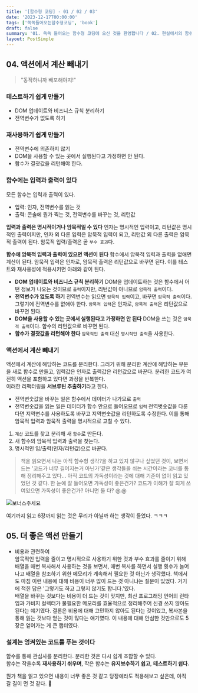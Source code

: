 ```yaml
---
title: '[함수형 코딩] - 01 / 02 / 03'
date: '2023-12-17T00:00:00'
tags: ['쏙쏙들어오는함수형코딩', 'book']
draft: false
summary: '01. 쏙쏙 들어오는 함수형 코딩에 오신 것을 환영합니다 / 02. 현실에서의 함수형 사고 / 03. 액션과 계산 데이터의 차이를 알기'
layout: PostSimple
---
```


## 04. 액션에서 계산 빼내기

> "동작하니까 배포해야지!"

### 테스트하기 쉽게 만들기

- DOM 업데이트와 비즈니스 규칙 분리하기
- 전역변수가 없도록 하기

### 재사용하기 쉽게 만들기

- 전역변수에 의존하지 않기
- DOM을 사용할 수 있는 곳에서 실행된다고 가정하면 안 된다.
- 함수가 결괏값을 리턴해야 한다.

### 함수에는 입력과 출력이 있다

모든 함수는 입력과 출력이 있다.

- 입력: 인자, 전역변수를 읽는 것
- 출력: 콘솔에 뭔가 찍는 것, 전역변수를 바꾸는 것, 리턴값

**입력과 출력은 명시적이거나 암묵적일 수 있다**
인자는 명시적인 입력이고, 리턴값은 명시적인 출력이지만, 인자 외 다른 입력은 암묵적 입력이 되고, 리턴값 외 다른 출력은 암묵적 출력이 된다. 암묵적 입력/출력은 곧 `부수 효과`다.

**함수에 암묵적 입력과 출력이 있으면 액션이 된다**
함수에서 암묵적 입력과 출력을 없애면 계산이 된다. 암묵적 입력은 인자로, 암묵적 출력은 리턴값으로 바꾸면 된다.
이를 테스트와 재사용성에 적용시키면 아래와 같이 된다.

- **DOM 업데이트와 비즈니스 규칙 분리하기**
  DOM을 업데이트하는 것은 함수에서 어떤 정보가 나오는 것이므로 `출력`이지만, 리턴값이 아니므로 `암묵적 출력`이다.
- **전역변수가 없도록 하기**
  전역변수는 읽으면 `암묵적 입력`이고, 바꾸면 `암묵적 출력`이다. 그렇기에 전역변수를 없애야 한다. `암묵적 입력`은 인자로, `암묵적 출력`은 리턴값으로 바꾸면 된다.
- **DOM을 사용할 수 있는 곳에서 실행된다고 가정하면 안 된다**
  DOM을 쓰는 것은 `암묵적 출력`이다. 함수의 리턴값으로 바꾸면 된다.
- **함수가 결괏값을 리턴해야 한다**
  `암묵적인 출력` 대신 `명시적인 출력`을 사용한다.

### 액션에서 계산 빼내기

액션에서 계산에 해당하는 코드를 분리한다. 그러기 위해 분리한 계산에 해당하는 부분을 새로 함수로 만들고, 입력값은 인자로 출력값은 리턴값으로 바꾼다. 분리한 코드가 여전히 액션을 포함하고 있다면 과정을 반복한다.  
이러한 리팩터링을 **서브루틴 추출하기**라고 한다.

- 전역변숫값을 바꾸는 일은 함수에서 데이터가 나가므로 `출력`
- 전역변숫값을 읽는 일은 데이터가 함수 안으로 들어오므로 `입력`
  전역볏숫값을 다룬다면 지역변수를 사용하도록 바꾸고 지역변숫값을 리턴하도록 수정한다. 이를 통해 암묵적 입력과 암묵적 출력을 명시적으로 고칠 수 있다.

1. `계산` 코드를 찾고 분리해 새 `함수`로 만든다.
2. 새 함수의 암묵적 입력과 출력을 찾는다.
3. 명시적인 입/출력(인자/리턴값)으로 바꾼다.

> 책을 읽으면서 나는 아직 함수형 생각?을 하고 있지 않구나 싶었던 것이, 보면서 드는 '코드가 너무 길어지는거 아닌가'같은 생각들을 쉬는 시간이라는 코너를 통해 정리해주고 있다... 아직 코드의 가독성이라는 것에 대해 기준이 없이 읽고 있었던 것 같다. 한 눈에 잘 들어오면 가독성이 좋은건가? 코드가 이해가 잘 되게 쓰여있으면 가독성이 좋은건가? 아니면 둘 다? @.@

![보너스주세요](https://github.com/user-attachments/assets/eb6d7e27-0ef8-490b-8f35-0cc6f5c8d3dd)

여기까지 읽고 6장까지 읽는 것은 무리가 아닐까 하는 생각이 들었다. ㅋㅋㅋ

## 05. 더 좋은 액션 만들기

- 비용과 관련하여  
  암묵적인 입력을 줄이고 명시적으로 사용하기 위한 것과 부수 효과를 줄이기 위해 배열을 매번 복사해서 사용하는 것을 보면서, 매번 복사를 하면서 실행 횟수가 늘어나고 배열을 참조하기 위한 메모리가 계속해서 필요한 것 아닌가 생각했다. 책에서도 마침 이런 내용에 대해 비용이 너무 많이 드는 것 아니냐는 질문이 있었다. 거기에 적힌 답은 '그렇기도 하고 그렇지 않기도 합니다.'였다.  
  배열을 바꾸는 것보다는 비용이 더 드는 것이 맞지만, 최신 프로그래밍 언어의 런타임과 가비지 컬렉터가 불필요한 메모리를 효율적으로 정리해주어 신경 쓰지 않아도 된다는 얘기였다. 결론은 비용에 대해 고민하지 않아도 된다는 것이었고, 복사본을 통해 잃는 것보다 얻는 것이 많다는 얘기였다. 이 내용에 대해 안심한 것만으로도 5장은 얻어가는 게 큰 챕터였다.

### 설계는 엉켜있는 코드를 푸는 것이다

함수를 통해 관심사를 분리한다. 분리한 것은 다시 쉽게 조합할 수 있다.  
함수는 작을수록 **재사용하기 쉬우며**, 작은 함수는 **유지보수하기 쉽고**, **테스트하기 쉽다.**

뭔가 책을 읽고 있으면 내용이 너무 좋은 것 같고 당장에라도 적용해보고 싶은데, 아직 갈 길이 먼 것 같다. 🤔

